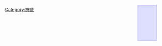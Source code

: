 <div class="unicode" style="float:right; clear: right; margin: 10px; padding:30px; font-size: 400%; background-color: #ddddff; border: 1px solid #aaaaff;">{{{1}}}</div><noinclude>
[[Category:符號]]

</noinclude>
